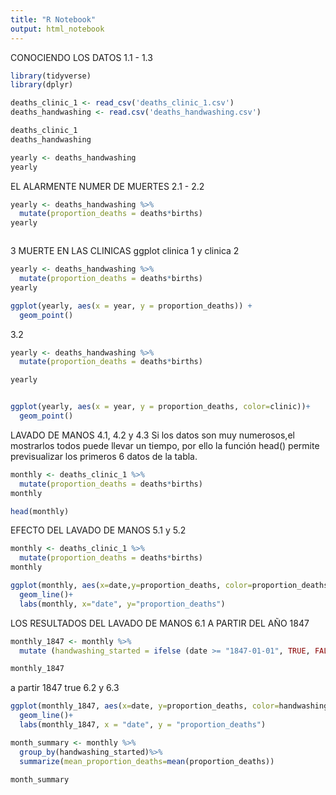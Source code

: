 ---
title: "R Notebook"
output: html_notebook
---


CONOCIENDO LOS DATOS 1.1 - 1.3
```{r}
library(tidyverse)
library(dplyr)

deaths_clinic_1 <- read_csv('deaths_clinic_1.csv')
deaths_handwashing <- read.csv('deaths_handwashing.csv')

deaths_clinic_1
deaths_handwashing

yearly <- deaths_handwashing
yearly

```

EL ALARMENTE NUMER DE MUERTES 
2.1 - 2.2
```{r}
yearly <- deaths_handwashing %>%
  mutate(proportion_deaths = deaths*births)
yearly



```

3 MUERTE EN LAS CLINICAS
ggplot clinica 1 y clinica 2
```{r}
yearly <- deaths_handwashing %>%
  mutate(proportion_deaths = deaths*births)
yearly

ggplot(yearly, aes(x = year, y = proportion_deaths)) +
  geom_point()
```

3.2
```{r}
yearly <- deaths_handwashing %>%
  mutate(proportion_deaths = deaths*births)

yearly


ggplot(yearly, aes(x = year, y = proportion_deaths, color=clinic))+
  geom_point()
```

LAVADO DE MANOS
4.1, 4.2 y 4.3
Si los datos son muy numerosos,el mostrarlos todos puede llevar un tiempo, por ello la función head() permite previsualizar los primeros 6 datos de la tabla.
```{r}
monthly <- deaths_clinic_1 %>%
  mutate(proportion_deaths = deaths*births)
monthly

head(monthly)

```

EFECTO DEL LAVADO DE MANOS
5.1 y 5.2
```{r}
monthly <- deaths_clinic_1 %>%
  mutate(proportion_deaths = deaths*births)
monthly

ggplot(monthly, aes(x=date,y=proportion_deaths, color=proportion_deaths))+
  geom_line()+
  labs(monthly, x="date", y="proportion_deaths")


```


LOS RESULTADOS DEL LAVADO DE MANOS
6.1
A PARTIR DEL AÑO 1847
```{r}
monthly_1847 <- monthly %>%
  mutate (handwashing_started = ifelse (date >= "1847-01-01", TRUE, FALSE))

monthly_1847

```

a partir 1847 true
6.2 y 6.3
```{r}

ggplot(monthly_1847, aes(x=date, y=proportion_deaths, color=handwashing_started))+ 
  geom_line()+
  labs(monthly_1847, x = "date", y = "proportion_deaths")

```
```{r}


month_summary <- monthly %>%
  group_by(handwashing_started)%>% 
  summarize(mean_proportion_deaths=mean(proportion_deaths))

month_summary

```

